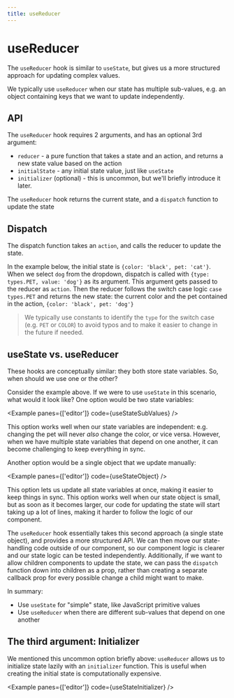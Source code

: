 ```yaml
---
title: useReducer
---
```



# useReducer

<Author name="@msyleung" url="https://twitter.com/msyleung" />

The `useReducer` hook is similar to `useState`, but gives us a more structured approach for updating complex values.

We typically use `useReducer` when our state has multiple sub-values, e.g. an object containing keys that we want to update independently.

## API

The `useReducer` hook requires 2 arguments, and has an optional 3rd argument:

- `reducer` - a pure function that takes a state and an action, and returns a new state value based on the action
- `initialState` - any initial state value, just like `useState`
- `initializer` (optional) - this is uncommon, but we'll briefly introduce it later.

The `useReducer` hook returns the current state, and a `dispatch` function to update the state

## Dispatch

The dispatch function takes an `action`, and calls the reducer to update the state.

In the example below, the initial state is `{color: 'black', pet: 'cat'}`. When we select `dog` from the dropdown, dispatch is called with `{type: types.PET, value: 'dog'}` as its argument. This argument gets passed to the reducer as `action`. Then the reducer follows the switch case logic `case types.PET` and returns the new state: the current color and the pet contained in the action, `{color: 'black', pet: 'dog'}`

> We typically use constants to identify the `type` for the switch case (e.g. `PET` or `COLOR`) to avoid typos and to make it easier to change in the future if needed.

<Example code={useReducer} />

## useState vs. useReducer

These hooks are conceptually similar: they both store state variables. So, when should we use one or the other?

Consider the example above. If we were to use `useState` in this scenario, what would it look like? One option would be two state variables:

<Example panes={['editor']} code={useStateSubValues} />

This option works well when our state variables are independent: e.g. changing the pet will never _also_ change the color, or vice versa. However, when we have multiple state variables that depend on one another, it can become challenging to keep everything in sync.

Another option would be a single object that we update manually:

<Example panes={['editor']} code={useStateObject} />

This option lets us update all state variables at once, making it easier to keep things in sync. This option works well when our state object is small, but as soon as it becomes larger, our code for updating the state will start taking up a lot of lines, making it harder to follow the logic of our component.

The `useReducer` hook essentially takes this second approach (a single state object), and provides a more structured API. We can then move our state-handling code outside of our component, so our component logic is clearer and our state logic can be tested independently. Additionally, if we want to allow children components to update the state, we can pass the `dispatch` function down into children as a prop, rather than creating a separate callback prop for every possible change a child might want to make.

In summary:

- Use `useState` for "simple" state, like JavaScript primitive values
- Use `useReducer` when there are different sub-values that depend on one another

## The third argument: Initializer

We mentioned this uncommon option briefly above: `useReducer` allows us to initialize state lazily with an `initializer` function. This is useful when creating the initial state is computationally expensive.

<Example panes={['editor']} code={useStateInitializer} />
